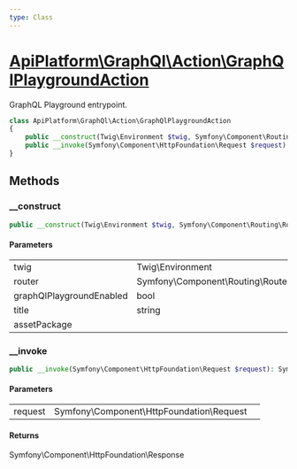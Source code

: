 ```yaml
---
type: Class
---
```


# [ApiPlatform\GraphQl\Action\GraphQlPlaygroundAction](/docs/vmain/reference/GraphQl/Action/GraphQlPlaygroundAction)

GraphQL Playground entrypoint.


```php
class ApiPlatform\GraphQl\Action\GraphQlPlaygroundAction
{
    public __construct(Twig\Environment $twig, Symfony\Component\Routing\RouterInterface $router, bool $graphQlPlaygroundEnabled, string $title, $assetPackage)
    public __invoke(Symfony\Component\HttpFoundation\Request $request): Symfony\Component\HttpFoundation\Response
}
```
## Methods

### __construct



```php
public __construct(Twig\Environment $twig, Symfony\Component\Routing\RouterInterface $router, bool $graphQlPlaygroundEnabled, string $title, $assetPackage)
```

#### Parameters

<table><tbody>
<tr><td>twig</td><td>Twig\Environment</td><td></td></tr><tr><td>router</td><td>Symfony\Component\Routing\RouterInterface</td><td></td></tr><tr><td>graphQlPlaygroundEnabled</td><td>bool</td><td></td></tr><tr><td>title</td><td>string</td><td></td></tr><tr><td>assetPackage</td><td></td><td></td></tr>
</tbody>
</table>

### __invoke



```php
public __invoke(Symfony\Component\HttpFoundation\Request $request): Symfony\Component\HttpFoundation\Response
```

#### Parameters

<table><tbody>
<tr><td>request</td><td>Symfony\Component\HttpFoundation\Request</td><td></td></tr>
</tbody>
</table>

#### Returns

Symfony\Component\HttpFoundation\Response

